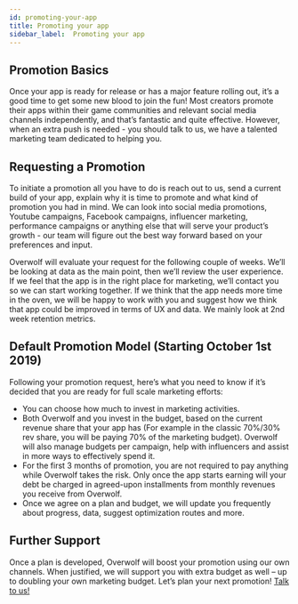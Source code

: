 ```yaml
---
id: promoting-your-app
title: Promoting your app
sidebar_label:  Promoting your app
---
```


## Promotion Basics

Once your app is ready for release or has a major feature rolling out, it’s a good time to get some new blood to join the fun!
Most creators promote their apps within their game communities and relevant social media channels independently, and that’s fantastic and quite effective. However, when an extra push is needed - you should talk to us, we have a talented marketing team dedicated to helping you.

## Requesting a Promotion

To initiate a promotion all you have to do is reach out to us, send a current build of your app, explain why it is time to promote and what kind of promotion you had in mind.
We can look into social media promotions, Youtube campaigns, Facebook campaigns, influencer marketing, performance campaigns or anything else that will serve your product’s growth - our team will figure out the best way forward based on your preferences and input.

Overwolf will evaluate your request for the following couple of weeks. We’ll be looking at data as the main point, then we’ll review the user experience. If we feel that the app is in the right place for marketing, we’ll contact you so we can start working together. If we think that the app needs more time in the oven, we will be happy to work with you and suggest how we think that app could be improved in terms of UX and data. We mainly look at 2nd week retention metrics.

## Default Promotion Model (Starting October 1st 2019)

Following your promotion request, here’s what you need to know if it’s decided that you are ready for full scale marketing efforts:
* You can choose how much to invest in marketing activities.
* Both Overwolf and you invest in the budget, based on the current revenue share that your app has (For example in the classic 70%/30% rev share, you will be paying 70% of the marketing budget). Overwolf will also manage budgets per campaign, help with influencers and assist in more ways to effectively spend it.
* For the first 3 months of promotion, you are not required to pay anything while Overwolf takes the risk. Only once the app starts earning will your debt be charged in agreed-upon installments from monthly revenues you receive from Overwolf.
* Once we agree on a plan and budget, we will update you frequently about progress, data, suggest optimization routes and more.

## Further Support

Once a plan is developed, Overwolf will boost your promotion using our own channels.
When justified, we will support you with extra budget as well – up to doubling your own marketing budget.
Let’s plan your next promotion! [Talk to us!](../support/contact-us)
